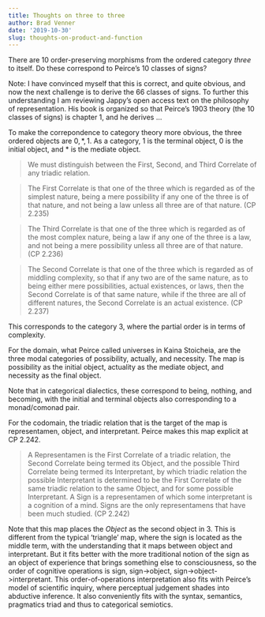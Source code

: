 ```yaml
---
title: Thoughts on three to three
author: Brad Venner
date: '2019-10-30'
slug: thoughts-on-product-and-function
---
```


There are 10 order-preserving morphisms from the ordered category *three* to itself.  Do these correspond to Peirce's 10 classes of signs?

Note:  I have convinced myself that this is correct, and quite obvious, and now the next challenge is to derive the 66 classes of signs.  To further this understanding I am reviewing Jappy's open access text on the philosophy of representation.  His book is organized so that Peirce's 1903 theory (the 10 classes of signs) is chapter 1, and he derives ...

To make the correpondence to category theory more obvious, the three ordered objects are $0, *, 1$.  As a category, $1$ is the terminal object, $0$ is the initial object, and $*$ is the mediate object.

> We must distinguish between the First, Second, and Third Correlate of any triadic relation.

> The First Correlate is that one of the three which is regarded as of the simplest nature, being a mere possibility if any one of the three is of that nature, and not being a law unless all three are of that nature. (CP 2.235)

> The Third Correlate is that one of the three which is regarded as of the most complex nature, being a law if any one of the three is a law, and not being a mere possibility unless all three are of that nature. (CP 2.236)

> The Second Correlate is that one of the three which is regarded as of middling complexity, so that if any two are of the same nature, as to being either mere possibilities, actual existences, or laws, then the Second Correlate is of that same nature, while if the three are all of different natures, the Second Correlate is an actual existence. (CP 2.237)

This corresponds to the category $3$, where the partial order is in terms of complexity.

For the domain, what Peirce called universes in Kaina Stoicheia, are the three modal categories of possibility, actually, and necessity.  The map is possibility as the initial object, actuality as the mediate object, and necessity as the final object.

Note that in categorical dialectics, these correspond to being, nothing, and becoming, with the initial and terminal objects also corresponding to a monad/comonad pair.

For the codomain, the triadic relation that is the target of the map is representamen, object, and interpretant.  Peirce makes this map explicit at CP 2.242.

>A Representamen is the First Correlate of a triadic relation, the Second Correlate being termed its Object, and the possible Third Correlate being termed its Interpretant, by which triadic relation the possible Interpretant is determined to be the First Correlate of the same triadic relation to the same Object, and for some possible Interpretant. A Sign is a representamen of which some interpretant is a cognition of a mind. Signs are the only representamens that have been much studied. (CP 2.242)

Note that this map places the *Object* as the second object in $3$.  This is different from the typical 'triangle' map, where the sign is located as the middle term, with the understanding that it maps between object and interpretant.  But it fits better with the more traditional notion of the sign as an object of experience that brings something else to consciousness, so the order of cognitive operations is sign, sign->object, sign->object->interpretant.  This order-of-operations interpretation also fits with Peirce's model of scientific inquiry, where perceptual judgement shades into abductive inference.  It also conveniently fits with the syntax, semantics, pragmatics triad and thus to categorical semiotics.
